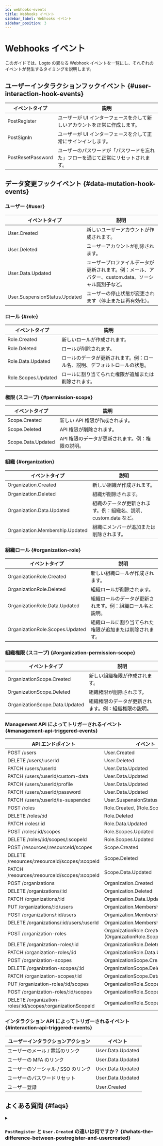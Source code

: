 ```yaml
---
id: webhooks-events
title: Webhooks イベント
sidebar_label: Webhooks イベント
sidebar_position: 3
---
```


# Webhooks イベント

このガイドでは、Logto の異なる Webhook イベントを一覧にし、それぞれのイベントが発生するタイミングを説明します。

## ユーザーインタラクションフックイベント \{#user-interaction-hook-events}

| イベントタイプ    | 説明                                                                               |
| ----------------- | ---------------------------------------------------------------------------------- |
| PostRegister      | ユーザーが UI インターフェースを介して新しいアカウントを正常に作成します。         |
| PostSignIn        | ユーザーが UI インターフェースを介して正常にサインインします。                     |
| PostResetPassword | ユーザーのパスワードが「パスワードを忘れた」フローを通じて正常にリセットされます。 |

## データ変更フックイベント \{#data-mutation-hook-events}

### ユーザー \{#user}

| イベントタイプ                | 説明                                                                                                |
| ----------------------------- | --------------------------------------------------------------------------------------------------- |
| User.Created                  | 新しいユーザーアカウントが作成されます。                                                            |
| User.Deleted                  | ユーザーアカウントが削除されます。                                                                  |
| User.Data.Updated             | ユーザープロファイルデータが更新されます。例：メール、アバター、custom.data、ソーシャル識別子など。 |
| User.SuspensionStatus.Updated | ユーザーの停止状態が変更されます（停止または再有効化）。                                            |

### ロール \{#role}

| イベントタイプ      | 説明                                                                       |
| ------------------- | -------------------------------------------------------------------------- |
| Role.Created        | 新しいロールが作成されます。                                               |
| Role.Deleted        | ロールが削除されます。                                                     |
| Role.Data.Updated   | ロールのデータが更新されます。例：ロール名、説明、デフォルトロールの状態。 |
| Role.Scopes.Updated | ロールに割り当てられた権限が追加または削除されます。                       |

### 権限 (スコープ) \{#permission-scope}

| イベントタイプ     | 説明                                             |
| ------------------ | ------------------------------------------------ |
| Scope.Created      | 新しい API 権限が作成されます。                  |
| Scope.Deleted      | API 権限が削除されます。                         |
| Scope.Data.Updated | API 権限のデータが更新されます。例：権限の説明。 |

### 組織 \{#organization}

| イベントタイプ                  | 説明                                                             |
| ------------------------------- | ---------------------------------------------------------------- |
| Organization.Created            | 新しい組織が作成されます。                                       |
| Organization.Deleted            | 組織が削除されます。                                             |
| Organization.Data.Updated       | 組織のデータが更新されます。例：組織名、説明、custom.data など。 |
| Organization.Membership.Updated | 組織にメンバーが追加または削除されます。                         |

### 組織ロール \{#organization-role}

| イベントタイプ                  | 説明                                                       |
| ------------------------------- | ---------------------------------------------------------- |
| OrganizationRole.Created        | 新しい組織ロールが作成されます。                           |
| OrganizationRole.Deleted        | 組織ロールが削除されます。                                 |
| OrganizationRole.Data.Updated   | 組織ロールのデータが更新されます。例：組織ロール名と説明。 |
| OrganizationRole.Scopes.Updated | 組織ロールに割り当てられた権限が追加または削除されます。   |

### 組織権限 (スコープ) \{#organization-permission-scope}

| イベントタイプ                 | 説明                                                 |
| ------------------------------ | ---------------------------------------------------- |
| OrganizationScope.Created      | 新しい組織権限が作成されます。                       |
| OrganizationScope.Deleted      | 組織権限が削除されます。                             |
| OrganizationScope.Data.Updated | 組織権限のデータが更新されます。例：組織権限の説明。 |

### Management API によってトリガーされるイベント \{#management-api-triggered-events}

| API エンドポイント                                         | イベント                                                    |
| ---------------------------------------------------------- | ----------------------------------------------------------- |
| POST /users                                                | User.Created                                                |
| DELETE /users/:userId                                      | User.Deleted                                                |
| PATCH /users/:userId                                       | User.Data.Updated                                           |
| PATCH /users/:userId/custom-data                           | User.Data.Updated                                           |
| PATCH /users/:userId/profile                               | User.Data.Updated                                           |
| PATCH /users/:userId/password                              | User.Data.Updated                                           |
| PATCH /users/:userId/is-suspended                          | User.SuspensionStatus.Updated                               |
| POST /roles                                                | Role.Created, (Role.Scopes.Update)                          |
| DELETE /roles/:id                                          | Role.Deleted                                                |
| PATCH /roles/:id                                           | Role.Data.Updated                                           |
| POST /roles/:id/scopes                                     | Role.Scopes.Updated                                         |
| DELETE /roles/:id/scopes/:scopeId                          | Role.Scopes.Updated                                         |
| POST /resources/:resourceId/scopes                         | Scope.Created                                               |
| DELETE /resources/:resourceId/scopes/:scopeId              | Scope.Deleted                                               |
| PATCH /resources/:resourceId/scopes/:scopeId               | Scope.Data.Updated                                          |
| POST /organizations                                        | Organization.Created                                        |
| DELETE /organizations/:id                                  | Organization.Deleted                                        |
| PATCH /organizations/:id                                   | Organization.Data.Updated                                   |
| PUT /organizations/:id/users                               | Organization.Membership.Updated                             |
| POST /organizations/:id/users                              | Organization.Membership.Updated                             |
| DELETE /organizations/:id/users/:userId                    | Organization.Membership.Updated                             |
| POST /organization-roles                                   | OrganizationRole.Created, (OrganizationRole.Scopes.Updated) |
| DELETE /organization-roles/:id                             | OrganizationRole.Deleted                                    |
| PATCH /organization-roles/:id                              | OrganizationRole.Data.Updated                               |
| POST /organization-scopes                                  | OrganizationScope.Created                                   |
| DELETE /organization-scopes/:id                            | OrganizationScope.Deleted                                   |
| PATCH /organization-scopes/:id                             | OrganizationScope.Data.Updated                              |
| PUT /organization-roles/:id/scopes                         | OrganizationRole.Scopes.Updated                             |
| POST /organization-roles/:id/scopes                        | OrganizationRole.Scopes.Updated                             |
| DELETE /organization-roles/:id/scopes/:organizationScopeId | OrganizationRole.Scopes.Updated                             |

### インタラクション API によってトリガーされるイベント \{#interaction-api-triggered-events}

| ユーザーインタラクションアクション  | イベント          |
| ----------------------------------- | ----------------- |
| ユーザーのメール / 電話のリンク     | User.Data.Updated |
| ユーザーの MFA のリンク             | User.Data.Updated |
| ユーザーのソーシャル / SSO のリンク | User.Data.Updated |
| ユーザーのパスワードリセット        | User.Data.Updated |
| ユーザー登録                        | User.Created      |

## よくある質問 \{#faqs}

<details>
<summary>

### `PostRegister` と `User.Created` の違いは何ですか？ \{#whats-the-difference-between-postregister-and-usercreated}

</summary>

`PostRegister` は、ユーザーがサインアップフローを通じて新しいアカウントを正常に作成したときにトリガーされます。`User.Created` は、Management API を通じて新しいユーザーアカウントが作成されたときにトリガーされます。

</details>

